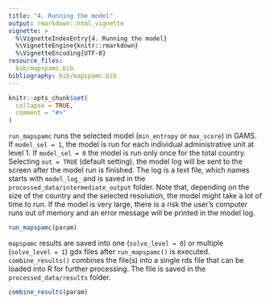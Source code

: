 ```yaml
---
title: "4. Running the model"
output: rmarkdown::html_vignette
vignette: >
  %\VignetteIndexEntry{4. Running the model}
  %\VignetteEngine{knitr::rmarkdown}
  %\VignetteEncoding{UTF-8}
resource_files:
  bib/mapspamc.bib
bibliography: bib/mapspamc.bib
---
```


```r
knitr::opts_chunk$set(
  collapse = TRUE,
  comment = "#>"
)
```

`run_mapspamc` runs the selected model (`min_entropy` or `max_score`) in GAMS. If `model_sel = 1`, the model is run for each individual administrative unit at level 1. If `model_sel = 0` the model is run only once for the total country. Selecting `out = TRUE` (default setting), the model log will be sent to the screen after the model run is finished. The log is a text file, which names starts with `model_log_` and is saved in the `processed_data/intermediate_output` folder. Note that, depending on the size of the country and the selected resolution, the model might take a lot of time to run. If the model is very large, there is a risk the user's computer runs out of memory and an error message will be printed in the model log. 

```r
run_mapspamc(param)
```

`mapspamc` results are saved into one (`solve_level = 0`)  or multiple (`solve_level = 1`) gdx files after `run_mapspamc()` is executed. `combine_results()` combines the file(s) into a single rds file that can be loaded into R for further processing. The file is saved in the `processed_data/results` folder.

```r
combine_results(param)
```


